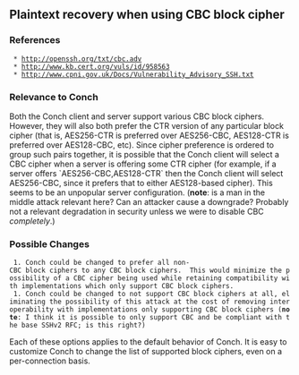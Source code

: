 == Plaintext recovery when using CBC block cipher ==

=== References ===

  * http://openssh.org/txt/cbc.adv
  * http://www.kb.cert.org/vuls/id/958563
  * http://www.cpni.gov.uk/Docs/Vulnerability_Advisory_SSH.txt

=== Relevance to Conch ===

Both the Conch client and server support various CBC block ciphers.  However, they will also both prefer the CTR version of any particular block cipher (that is, AES256-CTR is preferred over AES256-CBC, AES128-CTR is preferred over AES128-CBC, etc).  Since cipher preference is ordered to group such pairs together, it is possible that the Conch client will select a CBC cipher when a server is offering some CTR cipher (for example, if a server offers `AES256-CBC,AES128-CTR` then the Conch client will select AES256-CBC, since it prefers that to either AES128-based cipher).  This seems to be an unpopular server configuration. ('''note''': is a man in the middle attack relevant here?  Can an attacker cause a downgrade?  Probably not a relevant degradation in security unless we were to disable CBC ''completely''.)

=== Possible Changes ===

  1. Conch could be changed to prefer all non-CBC block ciphers to any CBC block ciphers.  This would minimize the possibility of a CBC cipher being used while retaining compatibility with implementations which only support CBC block ciphers.
  1. Conch could be changed to not support CBC block ciphers at all, eliminating the possibility of this attack at the cost of removing interoperability with implementations only supporting CBC block ciphers ('''note''': I think it is possible to only support CBC and be compliant with the base SSHv2 RFC; is this right?)

Each of these options applies to the default behavior of Conch.  It is easy to customize Conch to change the list of supported block ciphers, even on a per-connection basis.
